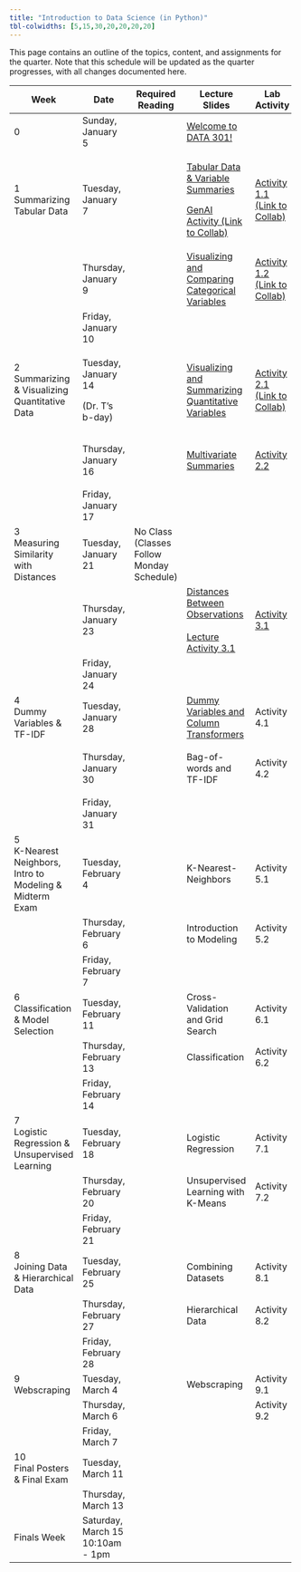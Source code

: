```yaml
---
title: "Introduction to Data Science (in Python)"
tbl-colwidths: [5,15,30,20,20,20,20]
---
```


This page contains an outline of the topics, content, and assignments for the quarter. Note that this schedule will be updated as the quarter progresses, with all changes documented here.

+-------------------------------------------------------+----------------------------------+-------------------------------------------+------------------------------------------------------------------------------------------------------------------------------------------------------------+--------------------------------------------------------------------------------------------------------------------------------------------------------+----------------------------------------------------------------------------------------------------------+---------------------------+
| Week                                                  | Date                             | Required Reading                          | Lecture Slides                                                                                                                                             | Lab Activity                                                                                                                                           | Weekly Assignment                                                                                        | Exams & Project           |
+=======================================================+==================================+===========================================+============================================================================================================================================================+========================================================================================================================================================+==========================================================================================================+===========================+
| 0                                                     | Sunday, January 5                |                                           | [Welcome to DATA 301!](/slides/00-welcome.qmd "Welcome to DATA 301!")                                                                                      |                                                                                                                                                        |                                                                                                          |                           |
+-------------------------------------------------------+----------------------------------+-------------------------------------------+------------------------------------------------------------------------------------------------------------------------------------------------------------+--------------------------------------------------------------------------------------------------------------------------------------------------------+----------------------------------------------------------------------------------------------------------+---------------------------+
| 1 Summarizing Tabular Data                            | Tuesday, January 7               |                                           | [Tabular Data & Variable Summaries](/slides/01-tabular-data-summaries.qmd "Tabular Data & Variable Summaries")                                             | [Activity 1.1 (Link to Collab)](https://colab.research.google.com/drive/1L7vRYObMyqvWWlFaEnZqEJQjpHsWu690?usp=sharing "Activity 1.1 (Link to Collab)") |                                                                                                          |                           |
|                                                       |                                  |                                           |                                                                                                                                                            |                                                                                                                                                        |                                                                                                          |                           |
|                                                       |                                  |                                           | [GenAI Activity (Link to Collab)](https://colab.research.google.com/drive/1QNGwd_33HqvANn4ZO8BVbCvmnzMJd28c?usp=sharing "GenAI Activity (Link to Collab)") |                                                                                                                                                        |                                                                                                          |                           |
+-------------------------------------------------------+----------------------------------+-------------------------------------------+------------------------------------------------------------------------------------------------------------------------------------------------------------+--------------------------------------------------------------------------------------------------------------------------------------------------------+----------------------------------------------------------------------------------------------------------+---------------------------+
|                                                       | Thursday, January 9              |                                           | [Visualizing and Comparing Categorical Variables](/slides/02-conditional-distributions.qmd "Visualizing and Comparing Categorical Variables")              | [Activity 1.2 (Link to Collab)](https://colab.research.google.com/drive/1xF6ZnCrvrmbv-K8YUmKOSRpDArr6LhJ7?usp=sharing "Activity 1.2 (Link to Collab)") | [Lab 1A](https://colab.research.google.com/drive/1oJjaV-ci0zaQpxigDJhaV59J7IR9MGu5?usp=sharing "Lab 1A") |                           |
|                                                       |                                  |                                           |                                                                                                                                                            |                                                                                                                                                        |                                                                                                          |                           |
|                                                       |                                  |                                           |                                                                                                                                                            |                                                                                                                                                        | [Lab 1B](https://colab.research.google.com/drive/1Ow4hOxqVdxY7nSuhqTuBGWRWWH3c2ZFX?usp=sharing "Lab 1B") |                           |
+-------------------------------------------------------+----------------------------------+-------------------------------------------+------------------------------------------------------------------------------------------------------------------------------------------------------------+--------------------------------------------------------------------------------------------------------------------------------------------------------+----------------------------------------------------------------------------------------------------------+---------------------------+
|                                                       | Friday, January 10               |                                           |                                                                                                                                                            |                                                                                                                                                        | Lab 1 Due by Midnight                                                                                    |                           |
+-------------------------------------------------------+----------------------------------+-------------------------------------------+------------------------------------------------------------------------------------------------------------------------------------------------------------+--------------------------------------------------------------------------------------------------------------------------------------------------------+----------------------------------------------------------------------------------------------------------+---------------------------+
| 2 Summarizing & Visualizing Quantitative Data         | Tuesday, January 14              |                                           | [Visualizing and Summarizing Quantitative Variables](/slides/03-quantitative-variables.qmd "Visualizing and Summarizing Quantitative Variables")           | [Activity 2.1 (Link to Collab)](https://colab.research.google.com/drive/1XBzyo6WxGv9JesWvFl-JoMsk_fIIwZHs?usp=sharing "Activity 2.1 (Link to Collab)") |                                                                                                          |                           |
|                                                       |                                  |                                           |                                                                                                                                                            |                                                                                                                                                        |                                                                                                          |                           |
|                                                       | (Dr. T's b-day)                  |                                           |                                                                                                                                                            |                                                                                                                                                        |                                                                                                          |                           |
+-------------------------------------------------------+----------------------------------+-------------------------------------------+------------------------------------------------------------------------------------------------------------------------------------------------------------+--------------------------------------------------------------------------------------------------------------------------------------------------------+----------------------------------------------------------------------------------------------------------+---------------------------+
|                                                       | Thursday, January 16             |                                           | [Multivariate Summaries](/slides/04-group-by.qmd "Multivariate Summaries")                                                                                 | [Activity 2.2](https://colab.research.google.com/drive/1z04uCd6DHJ7Ln6zPQORCMqzXgELVPi6s?usp=sharing "Activity 2.2")                                   | [Lab 2A](https://colab.research.google.com/drive/1gTvmY1vMzSweF1tjKP83gfZ4breo1VYc?usp=sharing "Lab 2A") |                           |
|                                                       |                                  |                                           |                                                                                                                                                            |                                                                                                                                                        |                                                                                                          |                           |
|                                                       |                                  |                                           |                                                                                                                                                            |                                                                                                                                                        | [Lab 2B](https://colab.research.google.com/drive/1hOiHuLV2W0BrGShCmFwou61UEPkX8TZD?usp=sharing)          |                           |
+-------------------------------------------------------+----------------------------------+-------------------------------------------+------------------------------------------------------------------------------------------------------------------------------------------------------------+--------------------------------------------------------------------------------------------------------------------------------------------------------+----------------------------------------------------------------------------------------------------------+---------------------------+
|                                                       | Friday, January 17               |                                           |                                                                                                                                                            |                                                                                                                                                        | Lab 2 Due by Midnight                                                                                    |                           |
+-------------------------------------------------------+----------------------------------+-------------------------------------------+------------------------------------------------------------------------------------------------------------------------------------------------------------+--------------------------------------------------------------------------------------------------------------------------------------------------------+----------------------------------------------------------------------------------------------------------+---------------------------+
| 3\                                                    | Tuesday, January 21              | No Class (Classes Follow Monday Schedule) |                                                                                                                                                            |                                                                                                                                                        |                                                                                                          |                           |
| Measuring Similarity with Distances                   |                                  |                                           |                                                                                                                                                            |                                                                                                                                                        |                                                                                                          |                           |
+-------------------------------------------------------+----------------------------------+-------------------------------------------+------------------------------------------------------------------------------------------------------------------------------------------------------------+--------------------------------------------------------------------------------------------------------------------------------------------------------+----------------------------------------------------------------------------------------------------------+---------------------------+
|                                                       | Thursday, January 23             |                                           | [Distances Between Observations](/slides/05-distances.qmd "Distances Between Observations")\                                                               | [Activity 3.1](https://colab.research.google.com/drive/1WMw9KsoGkIH55q3GraqHJlEe7L64Bk7Y?usp=sharing "Activity 3.1")                                   | [Lab 3](https://colab.research.google.com/drive/1qAvJw5w0Ubng9SCGjN_4y5puUBHg1Zd3?usp=sharing "Lab 3")   |                           |
|                                                       |                                  |                                           | \                                                                                                                                                          |                                                                                                                                                        |                                                                                                          |                           |
|                                                       |                                  |                                           | [Lecture Activity 3.1](https://colab.research.google.com/drive/1xly33T6Bzx-85peCe-2O9elkbgM97NIW?usp=sharing)                                              |                                                                                                                                                        |                                                                                                          |                           |
+-------------------------------------------------------+----------------------------------+-------------------------------------------+------------------------------------------------------------------------------------------------------------------------------------------------------------+--------------------------------------------------------------------------------------------------------------------------------------------------------+----------------------------------------------------------------------------------------------------------+---------------------------+
|                                                       | Friday, January 24               |                                           |                                                                                                                                                            |                                                                                                                                                        | Lab 3 Due by Midnight                                                                                    |                           |
+-------------------------------------------------------+----------------------------------+-------------------------------------------+------------------------------------------------------------------------------------------------------------------------------------------------------------+--------------------------------------------------------------------------------------------------------------------------------------------------------+----------------------------------------------------------------------------------------------------------+---------------------------+
| 4\                                                    | Tuesday, January 28              |                                           | [Dummy Variables and Column Transformers](/slides/06-preprocessing.qmd "Dummy Variables and Column Transformers")                                          | Activity 4.1                                                                                                                                           |                                                                                                          |                           |
| Dummy Variables & TF-IDF                              |                                  |                                           |                                                                                                                                                            |                                                                                                                                                        |                                                                                                          |                           |
+-------------------------------------------------------+----------------------------------+-------------------------------------------+------------------------------------------------------------------------------------------------------------------------------------------------------------+--------------------------------------------------------------------------------------------------------------------------------------------------------+----------------------------------------------------------------------------------------------------------+---------------------------+
|                                                       | Thursday, January 30             |                                           | Bag-of-words and TF-IDF                                                                                                                                    | Activity 4.2                                                                                                                                           | Lab 4A                                                                                                   |                           |
|                                                       |                                  |                                           |                                                                                                                                                            |                                                                                                                                                        |                                                                                                          |                           |
|                                                       |                                  |                                           |                                                                                                                                                            |                                                                                                                                                        | Lab 4B                                                                                                   |                           |
+-------------------------------------------------------+----------------------------------+-------------------------------------------+------------------------------------------------------------------------------------------------------------------------------------------------------------+--------------------------------------------------------------------------------------------------------------------------------------------------------+----------------------------------------------------------------------------------------------------------+---------------------------+
|                                                       | Friday, January 31               |                                           |                                                                                                                                                            |                                                                                                                                                        | Lab 4 Due by Midnight                                                                                    |                           |
+-------------------------------------------------------+----------------------------------+-------------------------------------------+------------------------------------------------------------------------------------------------------------------------------------------------------------+--------------------------------------------------------------------------------------------------------------------------------------------------------+----------------------------------------------------------------------------------------------------------+---------------------------+
| 5\                                                    | Tuesday, February 4              |                                           | K-Nearest-Neighbors                                                                                                                                        | Activity 5.1                                                                                                                                           |                                                                                                          |                           |
| K-Nearest Neighbors, Intro to Modeling & Midterm Exam |                                  |                                           |                                                                                                                                                            |                                                                                                                                                        |                                                                                                          |                           |
+-------------------------------------------------------+----------------------------------+-------------------------------------------+------------------------------------------------------------------------------------------------------------------------------------------------------------+--------------------------------------------------------------------------------------------------------------------------------------------------------+----------------------------------------------------------------------------------------------------------+---------------------------+
|                                                       | Thursday, February 6             |                                           | Introduction to Modeling                                                                                                                                   | Activity 5.2                                                                                                                                           |                                                                                                          | Midterm Exam (in-class)   |
+-------------------------------------------------------+----------------------------------+-------------------------------------------+------------------------------------------------------------------------------------------------------------------------------------------------------------+--------------------------------------------------------------------------------------------------------------------------------------------------------+----------------------------------------------------------------------------------------------------------+---------------------------+
|                                                       | Friday, February 7               |                                           |                                                                                                                                                            |                                                                                                                                                        | Lab 5 Due by Midnight                                                                                    |                           |
+-------------------------------------------------------+----------------------------------+-------------------------------------------+------------------------------------------------------------------------------------------------------------------------------------------------------------+--------------------------------------------------------------------------------------------------------------------------------------------------------+----------------------------------------------------------------------------------------------------------+---------------------------+
| 6\                                                    | Tuesday, February 11             |                                           | Cross-Validation and Grid Search                                                                                                                           | Activity 6.1                                                                                                                                           |                                                                                                          |                           |
| Classification & Model Selection                      |                                  |                                           |                                                                                                                                                            |                                                                                                                                                        |                                                                                                          |                           |
+-------------------------------------------------------+----------------------------------+-------------------------------------------+------------------------------------------------------------------------------------------------------------------------------------------------------------+--------------------------------------------------------------------------------------------------------------------------------------------------------+----------------------------------------------------------------------------------------------------------+---------------------------+
|                                                       | Thursday, February 13            |                                           | Classification                                                                                                                                             | Activity 6.2                                                                                                                                           |                                                                                                          |                           |
+-------------------------------------------------------+----------------------------------+-------------------------------------------+------------------------------------------------------------------------------------------------------------------------------------------------------------+--------------------------------------------------------------------------------------------------------------------------------------------------------+----------------------------------------------------------------------------------------------------------+---------------------------+
|                                                       | Friday, February 14              |                                           |                                                                                                                                                            |                                                                                                                                                        | Lab 6 Due by Midnight                                                                                    |                           |
+-------------------------------------------------------+----------------------------------+-------------------------------------------+------------------------------------------------------------------------------------------------------------------------------------------------------------+--------------------------------------------------------------------------------------------------------------------------------------------------------+----------------------------------------------------------------------------------------------------------+---------------------------+
| 7\                                                    | Tuesday, February 18             |                                           | Logistic Regression                                                                                                                                        | Activity 7.1                                                                                                                                           |                                                                                                          |                           |
| Logistic Regression & Unsupervised Learning           |                                  |                                           |                                                                                                                                                            |                                                                                                                                                        |                                                                                                          |                           |
+-------------------------------------------------------+----------------------------------+-------------------------------------------+------------------------------------------------------------------------------------------------------------------------------------------------------------+--------------------------------------------------------------------------------------------------------------------------------------------------------+----------------------------------------------------------------------------------------------------------+---------------------------+
|                                                       | Thursday, February 20            |                                           | Unsupervised Learning with K-Means                                                                                                                         | Activity 7.2                                                                                                                                           |                                                                                                          |                           |
+-------------------------------------------------------+----------------------------------+-------------------------------------------+------------------------------------------------------------------------------------------------------------------------------------------------------------+--------------------------------------------------------------------------------------------------------------------------------------------------------+----------------------------------------------------------------------------------------------------------+---------------------------+
|                                                       | Friday, February 21              |                                           |                                                                                                                                                            |                                                                                                                                                        | Lab 7 Due by Midnight                                                                                    | Project Proposal Due      |
+-------------------------------------------------------+----------------------------------+-------------------------------------------+------------------------------------------------------------------------------------------------------------------------------------------------------------+--------------------------------------------------------------------------------------------------------------------------------------------------------+----------------------------------------------------------------------------------------------------------+---------------------------+
| 8\                                                    | Tuesday, February 25             |                                           | Combining Datasets                                                                                                                                         | Activity 8.1                                                                                                                                           |                                                                                                          |                           |
| Joining Data & Hierarchical Data                      |                                  |                                           |                                                                                                                                                            |                                                                                                                                                        |                                                                                                          |                           |
+-------------------------------------------------------+----------------------------------+-------------------------------------------+------------------------------------------------------------------------------------------------------------------------------------------------------------+--------------------------------------------------------------------------------------------------------------------------------------------------------+----------------------------------------------------------------------------------------------------------+---------------------------+
|                                                       | Thursday, February 27            |                                           | Hierarchical Data                                                                                                                                          | Activity 8.2                                                                                                                                           |                                                                                                          |                           |
+-------------------------------------------------------+----------------------------------+-------------------------------------------+------------------------------------------------------------------------------------------------------------------------------------------------------------+--------------------------------------------------------------------------------------------------------------------------------------------------------+----------------------------------------------------------------------------------------------------------+---------------------------+
|                                                       | Friday, February 28              |                                           |                                                                                                                                                            |                                                                                                                                                        | Lab 8 Due by Midnight                                                                                    |                           |
+-------------------------------------------------------+----------------------------------+-------------------------------------------+------------------------------------------------------------------------------------------------------------------------------------------------------------+--------------------------------------------------------------------------------------------------------------------------------------------------------+----------------------------------------------------------------------------------------------------------+---------------------------+
| 9\                                                    | Tuesday, March 4                 |                                           | Webscraping                                                                                                                                                | Activity 9.1                                                                                                                                           |                                                                                                          |                           |
| Webscraping                                           |                                  |                                           |                                                                                                                                                            |                                                                                                                                                        |                                                                                                          |                           |
+-------------------------------------------------------+----------------------------------+-------------------------------------------+------------------------------------------------------------------------------------------------------------------------------------------------------------+--------------------------------------------------------------------------------------------------------------------------------------------------------+----------------------------------------------------------------------------------------------------------+---------------------------+
|                                                       | Thursday, March 6                |                                           |                                                                                                                                                            | Activity 9.2                                                                                                                                           |                                                                                                          |                           |
+-------------------------------------------------------+----------------------------------+-------------------------------------------+------------------------------------------------------------------------------------------------------------------------------------------------------------+--------------------------------------------------------------------------------------------------------------------------------------------------------+----------------------------------------------------------------------------------------------------------+---------------------------+
|                                                       | Friday, March 7                  |                                           |                                                                                                                                                            |                                                                                                                                                        | Lab 9 Due by Midnight                                                                                    |                           |
+-------------------------------------------------------+----------------------------------+-------------------------------------------+------------------------------------------------------------------------------------------------------------------------------------------------------------+--------------------------------------------------------------------------------------------------------------------------------------------------------+----------------------------------------------------------------------------------------------------------+---------------------------+
| 10\                                                   | Tuesday, March 11                |                                           |                                                                                                                                                            |                                                                                                                                                        |                                                                                                          | Posters Due to be Printed |
| Final Posters & Final Exam                            |                                  |                                           |                                                                                                                                                            |                                                                                                                                                        |                                                                                                          |                           |
+-------------------------------------------------------+----------------------------------+-------------------------------------------+------------------------------------------------------------------------------------------------------------------------------------------------------------+--------------------------------------------------------------------------------------------------------------------------------------------------------+----------------------------------------------------------------------------------------------------------+---------------------------+
|                                                       | Thursday, March 13               |                                           |                                                                                                                                                            |                                                                                                                                                        |                                                                                                          | Final Exam (in-class)     |
+-------------------------------------------------------+----------------------------------+-------------------------------------------+------------------------------------------------------------------------------------------------------------------------------------------------------------+--------------------------------------------------------------------------------------------------------------------------------------------------------+----------------------------------------------------------------------------------------------------------+---------------------------+
| Finals Week                                           | Saturday, March 15 10:10am - 1pm |                                           |                                                                                                                                                            |                                                                                                                                                        |                                                                                                          | Poster Presentations      |
+-------------------------------------------------------+----------------------------------+-------------------------------------------+------------------------------------------------------------------------------------------------------------------------------------------------------------+--------------------------------------------------------------------------------------------------------------------------------------------------------+----------------------------------------------------------------------------------------------------------+---------------------------+
